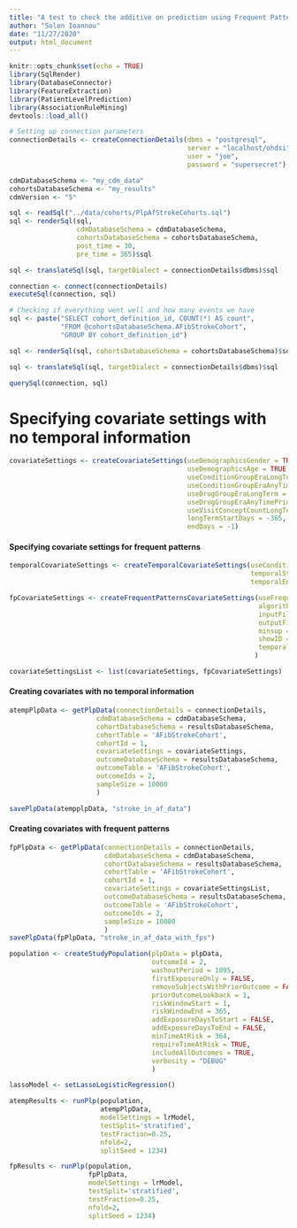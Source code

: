 ```yaml
---
title: "A test to check the additive on prediction using Frequent Patterns as covariates"
author: "Solon Ioannou"
date: "11/27/2020"
output: html_document
---
```


```r
knitr::opts_chunk$set(echo = TRUE)
library(SqlRender)
library(DatabaseConnector)
library(FeatureExtraction)
library(PatientLevelPrediction)
library(AssociationRuleMining)
devtools::load_all()
```

```r
# Setting up connection parameters
connectionDetails <- createConnectionDetails(dbms = "postgresql", 
                                             server = "localhost/ohdsi", 
                                             user = "joe", 
                                             password = "supersecret")

cdmDatabaseSchema <- "my_cdm_data"
cohortsDatabaseSchema <- "my_results"
cdmVersion <- "5"
```

```r
sql <- readSql("../data/cohorts/PlpAfStrokeCohorts.sql")
sql <- renderSql(sql,
                 cdmDatabaseSchema = cdmDatabaseSchema,
                 cohortsDatabaseSchema = cohortsDatabaseSchema,
                 post_time = 30,
                 pre_time = 365)$sql

sql <- translateSql(sql, targetDialect = connectionDetails$dbms)$sql

connection <- connect(connectionDetails)
executeSql(connection, sql)
```

```r
# Checking if everything went well and how many events we have
sql <- paste("SELECT cohort_definition_id, COUNT(*) AS count",
             "FROM @cohortsDatabaseSchema.AFibStrokeCohort",
             "GROUP BY cohort_definition_id")

sql <- renderSql(sql, cohortsDatabaseSchema = cohortsDatabaseSchema)$sql

sql <- translateSql(sql, targetDialect = connectionDetails$dbms)$sql

querySql(connection, sql)
```

# Specifying covariate settings with no temporal information

```r
covariateSettings <- createCovariateSettings(useDemographicsGender = TRUE,
                                             useDemographicsAge = TRUE,
                                             useConditionGroupEraLongTerm = TRUE,
                                             useConditionGroupEraAnyTimePrior = TRUE,
                                             useDrugGroupEraLongTerm = TRUE,
                                             useDrugGroupEraAnyTimePrior = TRUE,
                                             useVisitConceptCountLongTerm = TRUE,
                                             longTermStartDays = -365,
                                             endDays = -1)

```

#### Specifying covariate settings for frequent patterns

```r
temporalCovariateSettings <- createTemporalCovariateSettings(useConditionOccurrence = TRUE,
                                                             temporalStartDays = seq(-(99*365), -1, by = 2),
                                                             temporalEndDays = seq(-(99*365)+1, 0, by = 2))

fpCovariateSettings <- createFrequentPatternsCovariateSettings(useFrequentPatterns = TRUE, 
                                                               algorithm = "SPADE", 
                                                               inputFile = "Af_inputData_forFp.txt", 
                                                               outputFile = "Af_inputData_forFp_results.txt", 
                                                               minsup = 0.5, 
                                                               showID = TRUE, 
                                                               temporalCovariateSettings = temporalCovariateSettings 
                                                              )

```

```r
covariateSettingsList <- list(covariateSettings, fpCovariateSettings)
```

#### Creating covariates with no temporal information

```r
atempPlpData <- getPlpData(connectionDetails = connectionDetails,
                      cdmDatabaseSchema = cdmDatabaseSchema,
                      cohortDatabaseSchema = resultsDatabaseSchema,
                      cohortTable = 'AFibStrokeCohort',
                      cohortId = 1,
                      covariateSettings = covariateSettings,
                      outcomeDatabaseSchema = resultsDatabaseSchema,
                      outcomeTable = 'AFibStrokeCohort',
                      outcomeIds = 2,
                      sampleSize = 10000
                      )

savePlpData(atempplpData, "stroke_in_af_data")
```

#### Creating covariates with frequent patterns

```r
fpPlpData <- getPlpData(connectionDetails = connectionDetails,
                        cdmDatabaseSchema = cdmDatabaseSchema,
                        cohortDatabaseSchema = resultsDatabaseSchema,
                        cohortTable = 'AFibStrokeCohort',
                        cohortId = 1,
                        covariateSettings = covariateSettingsList,
                        outcomeDatabaseSchema = resultsDatabaseSchema,
                        outcomeTable = 'AFibStrokeCohort',
                        outcomeIds = 2,
                        sampleSize = 10000
                        )
savePlpData(fpPlpData, "stroke_in_af_data_with_fps")
```


```r
population <- createStudyPopulation(plpData = plpData,
                                    outcomeId = 2,
                                    washoutPeriod = 1095,
                                    firstExposureOnly = FALSE,
                                    removeSubjectsWithPriorOutcome = FALSE,
                                    priorOutcomeLookback = 1,
                                    riskWindowStart = 1,
                                    riskWindowEnd = 365,
                                    addExposureDaysToStart = FALSE,
                                    addExposureDaysToEnd = FALSE,
                                    minTimeAtRisk = 364,
                                    requireTimeAtRisk = TRUE,
                                    includeAllOutcomes = TRUE,
                                    verbosity = "DEBUG"
                                    )
```

```r
lassoModel <- setLassoLogisticRegression()
```

```r
atempResults <- runPlp(population, 
                       atempPlpData, 
                       modelSettings = lrModel, 
                       testSplit='stratified', 
                       testFraction=0.25, 
                       nfold=2, 
                       splitSeed = 1234)
```

```r
fpResults <- runPlp(population, 
                    fpPlpData, 
                    modelSettings = lrModel, 
                    testSplit='stratified', 
                    testFraction=0.25, 
                    nfold=2, 
                    splitSeed = 1234)
```

